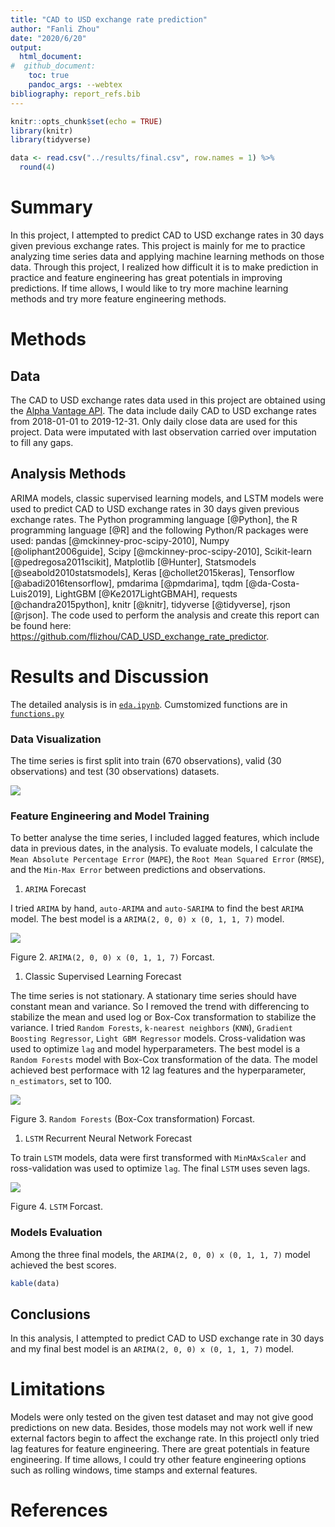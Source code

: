 ```yaml
---
title: "CAD to USD exchange rate prediction"
author: "Fanli Zhou"
date: "2020/6/20"
output:
  html_document:
#  github_document:
    toc: true
    pandoc_args: --webtex
bibliography: report_refs.bib
---
```


```r
knitr::opts_chunk$set(echo = TRUE)
library(knitr)
library(tidyverse)
```

```r
data <- read.csv("../results/final.csv", row.names = 1) %>% 
  round(4)
```

# Summary

In this project, I attempted to predict CAD to USD exchange rates in 30 days given previous exchange rates. This project is mainly for me to practice analyzing time series data and applying machine learning methods on those data. Through this project, I realized how difficult it is to make prediction in practice and feature engineering has great potentials in improving predictions. If time allows, I would like to try more machine learning methods and try more feature engineering methods.

# Methods

## Data

The CAD to USD exchange rates data used in this project are obtained using the [Alpha Vantage API](https://www.alphavantage.co/documentation/). The data include daily CAD to USD exchange rates from 2018-01-01 to 2019-12-31. Only daily close data are used for this project. Data were imputated with last observation carried over imputation to fill any gaps.

## Analysis Methods

ARIMA models, classic supervised learning models, and LSTM models were used to predict CAD to USD exchange rates in 30 days given previous exchange rates. The Python programming language [@Python], the R programming language [@R] and the following Python/R packages were used: pandas [@mckinney-proc-scipy-2010], Numpy [@oliphant2006guide], Scipy [@mckinney-proc-scipy-2010], Scikit-learn [@pedregosa2011scikit], Matplotlib [@Hunter], Statsmodels [@seabold2010statsmodels], Keras [@chollet2015keras], Tensorflow [@abadi2016tensorflow], pmdarima [@pmdarima], tqdm [@da-Costa-Luis2019], LightGBM [@Ke2017LightGBMAH], requests [@chandra2015python], knitr [@knitr], tidyverse [@tidyverse], rjson [@rjson]. The code used to perform the analysis and create this report can be found here: <https://github.com/flizhou/CAD_USD_exchange_rate_predictor>.

# Results and Discussion

The detailed analysis is in [`eda.ipynb`](../scripts/eda.ipynb). Cumstomized functions are in [`functions.py`](../scripts/functions.py)

### Data Visualization

The time series is first split into train (670 observations), valid (30 observations) and test (30 observations) datasets.

![](../results/data_visual.png)

### Feature Engineering and Model Training

To better analyse the time series, I included lagged features, which include data in previous dates, in the analysis. To evaluate models, I calculate the `Mean Absolute Percentage Error` (`MAPE`), the `Root Mean Squared Error` (`RMSE`), and the `Min-Max Error` between predictions and observations.

1.  `ARIMA` Forecast

I tried `ARIMA` by hand, `auto-ARIMA` and `auto-SARIMA` to find the best `ARIMA` model. The best model is a `ARIMA(2, 0, 0) x (0, 1, 1, 7)` model.

![](../results/final_arima_2_0_0_x_1_1_1_7.png)

Figure 2. `ARIMA(2, 0, 0) x (0, 1, 1, 7)` Forcast.

1.  Classic Supervised Learning Forecast

The time series is not stationary. A stationary time series should have constant mean and variance. So I removed the trend with differencing to stabilize the mean and used log or Box-Cox transformation to stabilize the variance. I tried `Random Forests`, `k-nearest neighbors` (`KNN`), `Gradient Boosting Regressor`, `Light GBM Regressor` models. Cross-validation was used to optimize `lag` and model hyperparameters. The best model is a `Random Forests` model with Box-Cox transformation of the data. The model achieved best performace with 12 lag features and the hyperparameter, `n_estimators`, set to 100.

![](../results/final_random_forests_box-cox_transformation.png)

Figure 3. `Random Forests` (Box-Cox transformation) Forcast.

1.  `LSTM` Recurrent Neural Network Forecast

To train `LSTM` models, data were first transformed with `MinMAxScaler` and ross-validation was used to optimize `lag`. The final `LSTM` uses seven lags.

![](../results/final_lstm.png)

Figure 4. `LSTM` Forcast.

### Models Evaluation

Among the three final models, the `ARIMA(2, 0, 0) x (0, 1, 1, 7)` model achieved the best scores.

```r
kable(data)
```

## Conclusions

In this analysis, I attempted to predict CAD to USD exchange rate in 30 days and my final best model is an `ARIMA(2, 0, 0) x (0, 1, 1, 7)` model. 

# Limitations

Models were only tested on the given test dataset and may not give good predictions on new data. Besides, those models may not work well if new external factors begin to affect the exchange rate. In this projectI only tried lag features for feature engineering. There are great potentials in feature engineering. If time allows, I could try other feature engineering options such as rolling windows, time stamps and external features.

# References
